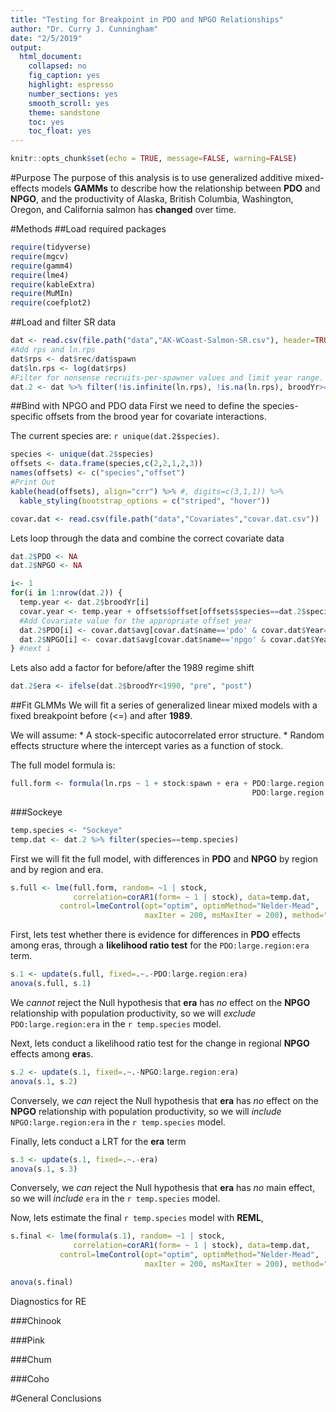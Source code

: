 ```yaml
---
title: "Testing for Breakpoint in PDO and NPGO Relationships"
author: "Dr. Curry J. Cunningham"
date: "2/5/2019"
output:
  html_document:
    collapsed: no
    fig_caption: yes
    highlight: espresso
    number_sections: yes
    smooth_scroll: yes
    theme: sandstone
    toc: yes
    toc_float: yes
---
```


```r
knitr::opts_chunk$set(echo = TRUE, message=FALSE, warning=FALSE)
```

#Purpose
The purpose of this analysis is to use generalized additive mixed-effects models **GAMMs** to describe how the relationship between **PDO** and **NPGO**, and the productivity of Alaska, British Columbia, Washington, Oregon, and California salmon has **changed** over time. 

#Methods
##Load required packages
```r
require(tidyverse)
require(mgcv)
require(gamm4)
require(lme4)
require(kableExtra)
require(MuMIn)
require(coefplot2)
```

##Load and filter SR data
```r
dat <- read.csv(file.path("data","AK-WCoast-Salmon-SR.csv"), header=TRUE, stringsAsFactors=TRUE)
#Add rps and ln.rps
dat$rps <- dat$rec/dat$spawn
dat$ln.rps <- log(dat$rps)
#Filter for nonsense recruits-per-spawner values and limit year range.
dat.2 <- dat %>% filter(!is.infinite(ln.rps), !is.na(ln.rps), broodYr>=1950, broodYr<=2010)
```

##Bind with NPGO and PDO data
First we need to define the species-specific offsets from the brood year for covariate interactions. 

The current species are: `r unique(dat.2$species)`.

```r
species <- unique(dat.2$species)
offsets <- data.frame(species,c(2,2,1,2,3))
names(offsets) <- c("species","offset")
#Print Out
kable(head(offsets), align="crr") %>% #, digits=c(3,1,1)) %>%
  kable_styling(bootstrap_options = c("striped", "hover"))
```

```r
covar.dat <- read.csv(file.path("data","Covariates","covar.dat.csv"))
```

Lets loop through the data and combine the correct covariate data

```r
dat.2$PDO <- NA
dat.2$NPGO <- NA

i<- 1
for(i in 1:nrow(dat.2)) {
  temp.year <- dat.2$broodYr[i]
  covar.year <- temp.year + offsets$offset[offsets$species==dat.2$species[i]]
  #Add Covariate value for the appropriate offset year
  dat.2$PDO[i] <- covar.dat$avg[covar.dat$name=='pdo' & covar.dat$Year==covar.year] #PDO
  dat.2$NPGO[i] <- covar.dat$avg[covar.dat$name=='npgo' & covar.dat$Year==covar.year] #PDO
} #next i
```

Lets also add a factor for before/after the 1989 regime shift
```r
dat.2$era <- ifelse(dat.2$broodYr<1990, "pre", "post")


```


##Fit GLMMs
We will fit a series of generalized linear mixed models with a fixed breakpoint before (<=) and after **1989**. 

We will assume:
* A stock-specific autocorrelated error structure.
* Random effects structure where the intercept varies as a function of stock. 

The full model formula is:
```r
full.form <- formula(ln.rps ~ 1 + stock:spawn + era + PDO:large.region + NPGO:large.region +
                                                      PDO:large.region:era + NPGO:large.region:era)
```

###Sockeye

```r
temp.species <- "Sockeye"
temp.dat <- dat.2 %>% filter(species==temp.species)
```

First we will fit the full model, with differences in **PDO** and **NPGO** by region and by region and era. 
```r
s.full <- lme(full.form, random= ~1 | stock, 
              correlation=corAR1(form= ~ 1 | stock), data=temp.dat,
           control=lmeControl(opt="optim", optimMethod="Nelder-Mead",
                              maxIter = 200, msMaxIter = 200), method="ML")
```

First, lets test whether there is evidence for differences in **PDO** effects among eras, through a **likelihood ratio test** for the `PDO:large.region:era` term.

```r
s.1 <- update(s.full, fixed=.~.-PDO:large.region:era)
anova(s.full, s.1)
```
We *cannot* reject the Null hypothesis that **era** has *no* effect on the **NPGO** relationship with population productivity, so we will *exclude* `PDO:large.region:era` in the `r temp.species` model. 

Next, lets conduct a likelihood ratio test for the change in regional **NPGO** effects among **era**s.

```r
s.2 <- update(s.1, fixed=.~.-NPGO:large.region:era)
anova(s.1, s.2)
```

Conversely, we *can* reject the Null hypothesis that **era** has *no* effect on the **NPGO** relationship with population productivity, so we will *include* `NPGO:large.region:era` in the `r temp.species` model.

Finally, lets conduct a LRT for the **era** term
```r
s.3 <- update(s.1, fixed=.~.-era)
anova(s.1, s.3)
```
Conversely, we *can* reject the Null hypothesis that **era** has *no* main effect, so we will *include* `era` in the `r temp.species` model.

Now, lets estimate the final `r temp.species` model with **REML**, 
```r
s.final <- lme(formula(s.1), random= ~1 | stock, 
              correlation=corAR1(form= ~ 1 | stock), data=temp.dat,
           control=lmeControl(opt="optim", optimMethod="Nelder-Mead",
                              maxIter = 200, msMaxIter = 200), method="REML")

anova(s.final)
```


Diagnostics for RE 


###Chinook



###Pink

###Chum

###Coho


#General Conclusions

